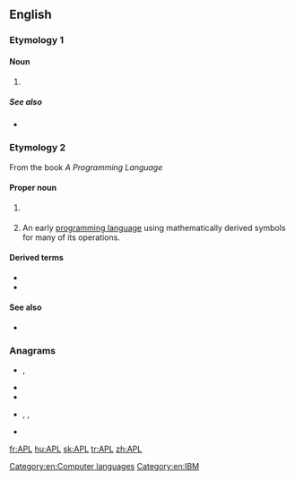{{slim-wikipedia|APL (disambiguation)}}
==English==

===Etymology 1===

====Noun====
{{en-noun|-}}

# {{initialism of|[[acute]] [[promyelocytic]] [[leukemia]]|lang=en}}

=====See also=====
* {{projectlink|wikipedia|Acute promyelocytic leukemia}}

===Etymology 2===
From the book ''A Programming Language''

====Proper noun====
{{en-proper noun}}

# {{lb|en|astronomy|NASA|physics}} {{abbreviation of|[[applied|Applied]] [[physics|Physics]] [[laboratory|Laboratory]]|dot=|lang=en}} {{gloss|a Johns Hopkins University laboratory}}
# {{lb|en|computing}} An early [[programming language]] using mathematically derived symbols for many of its operations.

====Derived terms====
* {{l|en|APL-led}}
* {{l|en|pre-APL}}

====See also====
* {{projectlink|wikipedia|APL}}

===Anagrams===
* {{l|en|ALP}}, {{l|en|alp}}
* {{l|en|lap}}
* {{l|en|LPA}}
* {{l|en|PAL}}, {{l|en|Pal}}, {{l|en|pal}}
* {{l|en|PLA}}

[[Category:en:Computer languages]]
[[Category:en:IBM]]

[[fr:APL]]
[[hu:APL]]
[[sk:APL]]
[[tr:APL]]
[[zh:APL]]